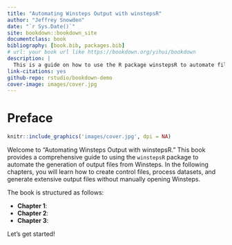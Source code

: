 ```yaml
--- 
title: "Automating Winsteps Output with winstepsR"
author: "Jeffrey Snowden"
date: "`r Sys.Date()`"
site: bookdown::bookdown_site
documentclass: book
bibliography: [book.bib, packages.bib]
# url: your book url like https://bookdown.org/yihui/bookdown
description: |
  This is a guide on how to use the R package winstepsR to automate file output from Winsteps.
link-citations: yes
github-repo: rstudio/bookdown-demo
cover-image: images/cover.jpg
---
```


# Preface {-}

```r
knitr::include_graphics('images/cover.jpg', dpi = NA)
```

Welcome to "Automating Winsteps Output with winstepsR." This book provides a comprehensive guide to using the `winstepsR` package to automate the generation of output files from Winsteps. In the following chapters, you will learn how to create control files, process  datasets, and generate extensive output files without manually opening Winsteps.

The book is structured as follows:

- **Chapter 1**: 
- **Chapter 2**: 
- **Chapter 3**:

Let's get started!

